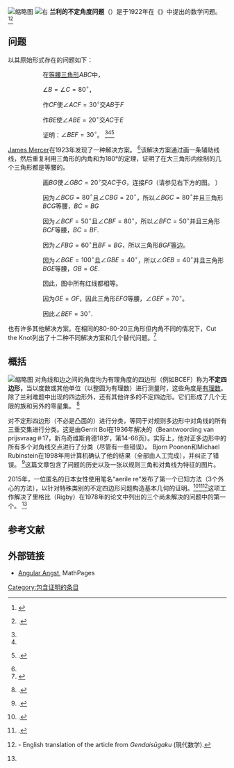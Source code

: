 [[File:Adventitious_Angles.svg|缩略图]]
[[File:Langleys_adventitious_angles.svg|右]]
'''兰利的不定角度问题'''（{{lang-en|Langley’s Adventitious Angles}}）是{{le|爱德华·曼·兰利|Edward Mann Langley}}于1922年在《{{le|数学公报|The Mathematical Gazette}}》中提出的数学问题。 <ref name="MG">{{Citation |last=Langley |first=E. M. |title=Problem 644 |year=1922 |authorlink=Edward Mann Langley |journal=[[The_Mathematical_Gazette|The Mathematical Gazette]] |volume=11 |page=173}}</ref><ref name="Darling">{{Citation |last=Darling |first=David |title=The Universal Book of Mathematics: From Abracadabra to Zeno's Paradoxes |url=https://books.google.com/books?id=nnpChqstvg0C&pg=PA180 |year=2004 |authorlink=David J. Darling |page=180 |publisher=John Wiley & Sons |accessdate=2021-01-02 |archive-date=2016-04-28 |archive-url=https://web.archive.org/web/20160428222928/https://books.google.com/books?id=nnpChqstvg0C&pg=PA180 }}.</ref>

== 问题 ==
以其原始形式存在的问题如下：

:: 在[[等腰三角形|等腰三角形]]<math>ABC</math>中，

:: <math>\angle{B}=\angle{C}=80^\circ</math>，

:: 作<math>CF</math>使<math>\angle{ACF}=30^\circ</math>交<math>AB</math>于<math>F</math>

:: 作<math>BE</math>使<math>\angle{ABE}=20^\circ</math>交<math>AC</math>于<math>E</math>

:: 证明：<math>\angle{BEF}=30^\circ</math>。 <ref name="MG"/><ref name="Darling" /><ref>{{Citation |last=Tripp |first=Colin |title=Adventitious angles |year=1975 |journal=[[The_Mathematical_Gazette|The Mathematical Gazette]] |volume=59 |pages=98–106 |jstor=3616644}}.</ref>

[[詹姆斯·默瑟（数学家）|James Mercer]]在1923年发现了一种解决方案。 <ref name="Darling" />该解决方案通过画一条辅助线线，然后重复利用三角形的内角和为180°的定理，证明了在大三角形内绘制的几个三角形都是等腰的。

:: 画<math>BG</math>使<math>\angle{GBC}=20^\circ</math>交<math>AC</math>于<math>G</math>，连接<math>FG</math>（请参见右下方的图。 ）

:: 因为<math>\angle{BCG}=80^\circ</math>且<math>\angle{CBG}=20^\circ</math>，所以<math>\angle{BGC}=80^\circ</math>并且三角形<math>BCG</math>等腰，<math>BC=BG</math>

:: 因为<math>\angle{BCF}=50^\circ</math>且<math>\angle{CBF}=80^\circ</math>，所以<math>\angle{BFC}=50^\circ</math>并且三角形<math>BCF</math>等腰，<math>BC=BF.</math>

:: 因为<math>\angle{FBG}=60^\circ</math>且<math>BF=BG</math>，所以三角形<math>BGF</math>[[正三角形|等边]]。

:: 因为<math>\angle{BGE}=100^\circ</math>且<math>\angle{GBE}=40^\circ</math>，所以<math>\angle{GEB}=40^\circ</math>并且三角形<math>BGE</math>等腰，<math>GB=GE.</math>

:: 因此，图中所有红线都相等。

:: 因为<math>GE=GF</math>，因此三角形<math>EFG</math>等腰，<math>\angle{GEF}=70^\circ</math>。

:: 因此<math>\angle{BEF}=30^\circ.</math>

也有许多其他解决方案。在相同的80-80-20三角形但内角不同的情况下，Cut the Knot列出了十二种不同解决方案和几个替代问题。<ref>{{Cite web |title=The 80-80-20 Triangle |url=https://www.cut-the-knot.org/triangle/80-80-20/index.shtml |access-date=2018-06-03 |last=Bogomolny |first=Alexander |authorlink=Alexander Bogomolny |work=www.cut-the-knot.org |archive-date=2021-01-01 |archive-url=https://web.archive.org/web/20210101141452/https://www.cut-the-knot.org/triangle/80-80-20/index.shtml }}</ref>

== 概括 ==
[[File:Adventitious_quadrangles2.svg|缩略图]]
对角线和边之间的角度均为有理角度的四边形（例如BCEF）称为'''不定四边形，'''当以度数或其他单位（以整圆为有理数）进行测量时，这些角度是[[有理数|有理数]]。除了兰利难题中出现的四边形外，还有其他许多的不定四边形。它们形成了几个无限的族和另外的零星集。 <ref name=":0">{{Citation |last=Rigby |first=J. F. |title=Adventitious quadrangles: a geometrical approach |year=1978 |journal=[[The_Mathematical_Gazette|The Mathematical Gazette]] |volume=62 |issue=421 |pages=183–191 |doi=10.2307/3616687 |mr=513855}}.</ref>

对不定形四边形（不必是凸面的）进行分类，等同于对规则多边形中对角线的所有三重交集进行分类。这是由Gerrit Bol在1936年解决的（Beantwoording van prijsvraag＃17，新乌奇维斯肯德18岁，第14-66页）。实际上，他对正多边形中的所有多个对角线交点进行了分类（尽管有一些错误）。 Bjorn Poonen和Michael Rubinstein在1998年用计算机确认了他的结果（全部由人工完成），并纠正了错误。 <ref>{{Citation |title=The number of intersection points made by the diagonals of a regular polygon |url=http://www-math.mit.edu/~poonen/papers/ngon.pdf |year=1998 |last1=Poonen |last2=Rubinstein |first1=Bjorn |first2=Michael |journal=SIAM Journal on Discrete Mathematics |volume=11 |issue=1 |pages=135-156 |accessdate=2021-01-02 |archive-date=2021-02-04 |archive-url=https://web.archive.org/web/20210204073923/http://www-math.mit.edu/~poonen/papers/ngon.pdf }}.</ref>这篇文章包含了问题的历史以及一张以规则三角和对角线为特征的图片。

2015年，一位匿名的日本女性使用笔名“aerile re”发布了第一个已知方法（3个外心的方法），以针对特殊类别的不定四边形问题构造基本几何的证明。<ref>{{Citation |last=Saito |first=Hiroshi |title=The adventitious quadrangles was solved completely by the elementary solution |url=http://www.gensu.co.jp/gekkan_print.cgi?date=201602 |year=2016 |journal=Gendaisūgaku (現代数学) |volume=49 |issue=590 |pages=66–73 |language=ja |issn=2187-6495 |accessdate=2021-01-02 |archive-date=2020-11-26 |archive-url=https://web.archive.org/web/20201126121605/http://www.gensu.co.jp/gekkan_print.cgi?date=201602 }}.</ref><ref>{{Citation |title=The last challenge from Geometry the Great |date=2015-10-27 |url=http://note.chiebukuro.yahoo.co.jp/detail/n365238 |author=aerile_re |archiveurl=https://web.archive.org/web/20160416025436/http://note.chiebukuro.yahoo.co.jp/detail/n365238 |language=ja |archivedate=2016-04-16}}.</ref><ref>{{Citation |last=Saito |first=Hiroshi |title=Introducing "3 circumcenter method" |date=2016-12-11 |url=http://www.gensu.co.jp/saito/challenge/3circumcenter_en.html |language=en |accessdate=2021-01-02 |archive-date=2016-12-20 |archive-url=https://web.archive.org/web/20161220134154/http://www.gensu.co.jp/saito/challenge/3circumcenter_en.html }} - English translation of the article from ''Gendaisūgaku'' (現代数学).</ref>这项工作解决了里格比（Rigby）在1978年的论文中列出的三个尚未解决的问题中的第一个。 <ref name=":0"/>

== 参考文献 ==
{{Reflist}}

== 外部链接 ==
* [http://www.mathpages.com/home/kmath277/kmath277.htm Angular Angst], MathPages

[[Category:包含证明的条目|Category:包含证明的条目]]